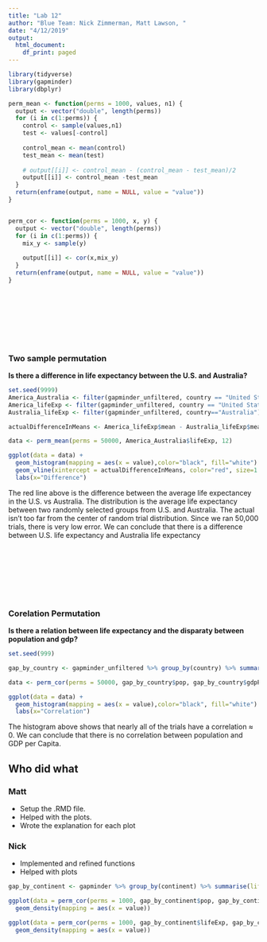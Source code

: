 ```yaml
---
title: "Lab 12"
author: "Blue Team: Nick Zimmerman, Matt Lawson, "
date: "4/12/2019"
output:
  html_document:
    df_print: paged
---
```




```r
library(tidyverse)
library(gapminder)
library(dbplyr)
```



```r
perm_mean <- function(perms = 1000, values, n1) {
  output <- vector("double", length(perms))
  for (i in c(1:perms)) {
    control <- sample(values,n1)
    test <- values[-control]
    
    control_mean <- mean(control)
    test_mean <- mean(test)
    
    # output[[i]] <- control_mean - (control_mean - test_mean)/2 
    output[[i]] <- control_mean -test_mean
  }
  return(enframe(output, name = NULL, value = "value"))
}


perm_cor <- function(perms = 1000, x, y) {
  output <- vector("double", length(perms))
  for (i in c(1:perms)) {
    mix_y <- sample(y)
    
    output[[i]] <- cor(x,mix_y)
  }
  return(enframe(output, name = NULL, value = "value"))
}
```

<br></br>
<br></br>
<br></br>

### Two sample permutation

__Is there a difference in life expectancy between the U.S. and Australia?__

```r
set.seed(9999)
America_Australia <- filter(gapminder_unfiltered, country == "United States" | country == "Australia")
America_lifeExp <- filter(gapminder_unfiltered, country == "United States") %>% summarise(mean = mean(lifeExp))
Australia_lifeExp <- filter(gapminder_unfiltered, country=="Australia") %>% summarise(mean=mean(lifeExp))

actualDifferenceInMeans <- America_lifeExp$mean - Australia_lifeExp$mean

data <- perm_mean(perms = 50000, America_Australia$lifeExp, 12)

ggplot(data = data) +
  geom_histogram(mapping = aes(x = value),color="black", fill="white") +
  geom_vline(xintercept = actualDifferenceInMeans, color="red", size=1.25) + 
  labs(x="Difference")


```

The red line above is the difference between the average life expectancey in the U.S. vs Australia. The distribution is the average life expectancy between two randomly selected groups from U.S. and Australia. The actual isn't too far from the center of random trial distribution. Since we ran 50,000 trials, there is very low error. We can conclude that there is a difference between U.S. life expectancy and Australia life expectancy

<br></br>
<br></br>
<br></br>

### Corelation Permutation

__Is there a relation between life expectancy and the disparaty between population and gdp?__

```r
set.seed(999)

gap_by_country <- gapminder_unfiltered %>% group_by(country) %>% summarise(lifeExp = mean(lifeExp), pop = mean(pop), gdpPercap = mean(gdpPercap))

data <- perm_cor(perms = 50000, gap_by_country$pop, gap_by_country$gdpPercap)

ggplot(data = data) +
  geom_histogram(mapping = aes(x = value),color="black", fill="white") + 
  labs(x="Correlation")

```

The histogram above shows that nearly all of the trials have a correlation $\approx$ 0. We can conclude that there is no correlation between population and GDP per Capita.



## Who did what

### Matt
  - Setup the .RMD file.
  - Helped with the plots.
  - Wrote the explanation for each plot
  

### Nick
  - Implemented and refined functions
  - Helped with plots


```r

gap_by_continent <- gapminder %>% group_by(continent) %>% summarise(lifeExp = mean(lifeExp), pop = mean(pop), gdpPercap = mean(gdpPercap))

ggplot(data = perm_cor(perms = 1000, gap_by_continent$pop, gap_by_continent$gdpPercap))+
  geom_density(mapping = aes(x = value))

ggplot(data = perm_cor(perms = 1000, gap_by_continent$lifeExp, gap_by_continent$gdpPercap))+
  geom_density(mapping = aes(x = value))

```

